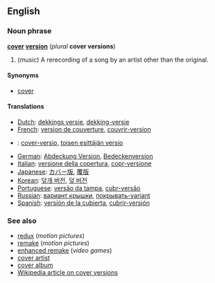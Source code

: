 ==English==
===Noun phrase===
'''[[cover]] [[version]]''' (''plural'' '''cover versions''')

#(''music'') A rerecording of a song by an artist other than the original.

====Synonyms====
*[[cover]]

====Translations====
*[[Dutch]]: [[dekkings versie]], [[dekking-versie]]
*[[French]]: [[version de couverture]], [[couvrir-version]]
*{{msg:fi}}: [[cover-versio]], [[toisen esittäjän versio]]
*[[German]]: [[Abdeckung Version]], [[Bedeckenversion]]
*[[Italian]]: [[versione della copertura]], [[copr-versione]]
*[[Japanese]]: [[カバー版]], [[覆版]]
*[[Korean]]: [[덮개 버전]], [[덮 버전]]
*[[Portuguese]]: [[versão da tampa]], [[cubr-versão]]
*[[Russian]]: [[вариант крышки]], [[покрывать-variant]]
*[[Spanish]]: [[versión de la cubierta]], [[cubrir-versión]]

===See also===
*[[redux]] (''motion pictures'')
*[[remake]] (''motion pictures'')
*[[enhanced remake]] (''video games'')
*[[cover artist]]
*[[cover album]]
*[[w:cover_version|Wikipedia article on cover versions]]